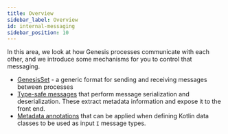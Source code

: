 ```yaml
---
title: Overview
sidebar_label: Overview
id: internal-messaging
sidebar_position: 10
---
```

In this area, we look at how Genesis processes communicate with each other, and we introduce some mechanisms for you to control that messaging.


- [GenesisSet](/managing-applications/operate/inter-process-messages/genesis-set/) - a generic format for sending and receiving messages between processes
- [Type-safe messages](/managing-applications/operate/inter-process-messages/type-safe-messages/) that perform message serialization and deserialization. These extract metadata information and expose it to the front end. 
- [Metadata annotations](/managing-applications/operate/inter-process-messages/metadata-annotations/) that can be applied when defining Kotlin data classes to be used as input `I` message types. 

